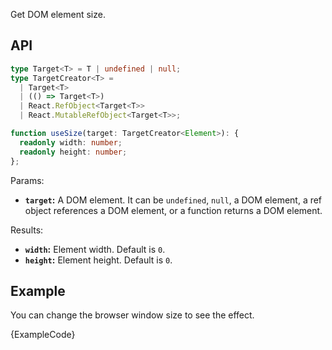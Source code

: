 
Get DOM element size.

## API

```ts
type Target<T> = T | undefined | null;
type TargetCreator<T> =
  | Target<T>
  | (() => Target<T>)
  | React.RefObject<Target<T>>
  | React.MutableRefObject<Target<T>>;

function useSize(target: TargetCreator<Element>): {
  readonly width: number;
  readonly height: number;
};
```

Params:

- **`target`:** A DOM element. It can be `undefined`, `null`, a DOM element, a ref object references a DOM element, or a function returns a DOM element.

Results:

- **`width`:** Element width. Default is `0`.
- **`height`:** Element height. Default is `0`.

## Example

You can change the browser window size to see the effect.

<ExampleBlock>
  <Example />
</ExampleBlock>
<CodeBlock language="tsx">{ExampleCode}</CodeBlock>
